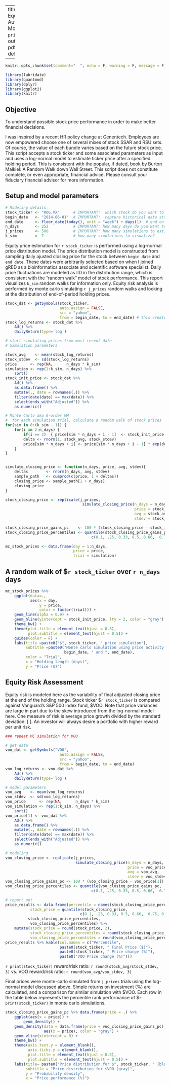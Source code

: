 
---
title: "Monte Carlo Equity analysis"
Author:  "Dana McDaniel"
Date:  "`r print(Sys.Date())`"
output:
  pdf_document: default

---
```r
knitr::opts_chunk$set(comment="  ", echo = F, warning = F, message = F)

library(lubridate)
library(quantmod)
library(dplyr)
library(ggplot2)
library(knitr)

```

## Objective

To understand possible stock price performance in order to make better financial decisions.

I was inspired by a recent HR policy change at Genentech.  Employees are now empowered choose one of several mixes of stock SSAR and RSU sets.  Of course, the value of each bundle varies based on the future stock price. This script accepts a stock ticker and some associated parameters as input and uses a log-normal model to estimate ticker price after a specified holding period. This is consistent with the popular, if dated, book by Burton Malkiel:  A Random Walk down Wall Street.  This script does not constitute complete, or even appropriate, financial advice.  Please consult your fiduciary financial advisor for more information.

## Setup and model parameters

```r

# Modeling details:
stock_ticker <- "ROG.VX"      # IMPORTANT:  which stock do you want to model?
begin_date   <- "2014-06-01"  # IMPORTANT:  capture historical data starting on this date
end_date     <- floor_date(today(), unit = "week") + days(1)  # end on most recent monday
n_days       <- 252           # IMPORTANT: how many days do you want to model?  252 market days per year
j_prices     <- 500           # IMPORTANT: how many simulations to estimate returns? 
k_sim        <- 7             # how many simulations to visualize?

```

Equity price estimation for `r stock_ticker` is performed using a log-normal price distribution model.  The price distribution model is constructed from sampling daily ajusted closing price for the stock between `begin date` and `end date`.  These dates were arbitrarily selected based on when I joined gRED as a bioinformatics associate and scientific software specialist.  Daily price fluctuations are modeled as IID in the distribution range, which is consistent with the "random walk" model of stock performance.  This report visualizes `k_sim` random walks for information only.  Equity risk analysis is performed by monte carlo simulating `r j_prices` random walks and looking at the distribution of end-of-period holding prices.

```r
stock_dat <- getSymbols(stock_ticker, 
                        auto.assign = FALSE, 
                        src = "yahoo",
                        from = begin_date, to = end_date) # this creates an RHHBY object
stock_log_returns <- stock_dat %>%   
    Ad() %>% 
    dailyReturn(type='log')

# start simulating prices from most recent date
# Simulation parameters

stock_avg    <- mean(stock_log_returns)
stock_stdev  <- sd(stock_log_returns) 
price      <- rep(NA,      n_days * k_sim)
simulation <- rep(1:k_sim, n_days) %>% 
    sort()
stock_init_price <- stock_dat %>% 
    Ad() %>% 
    as.data.frame() %>% 
    mutate(., date = rownames(.)) %>% 
    filter(date(date) == max(date)) %>%
    select(ends_with("Adjusted")) %>%
    as.numeric()

# Monte Carlo aka 0-order MM
#  for each simulation trial, calculate a random walk of stock prices
for(sim in 0:(k_sim - 1)) {
    for(i in 2:n_days) {
        if(i == 2)  { price[sim * n_days + i - 1]  <- stock_init_price }
        delta <- rnorm(1, stock_avg, stock_stdev)
        price[sim * n_days + i] <- price[sim * n_days + i - 1] * exp(delta)   
    }
}


simulate_closing_price <- function(n_days, price, avg, stdev){
    deltas        <- rnorm(n_days, avg, stdev)
    sample_path   <- cumprod(c(price, 1 + deltas))
    closing_price <- sample_path[1 + n_days]
    closing_price    
}

stock_closing_price <- replicate(j_prices, 
                                  simulate_closing_price(n_days = n_days, 
                                                         price = stock_init_price, 
                                                         avg = stock_avg, 
                                                         stdev = stock_stdev))

stock_closing_price_gains_pc    <- 100 * (stock_closing_price - stock_init_price) / stock_init_price
stock_closing_price_percentiles <- quantile(stock_closing_price_gains_pc, 
                                      c(0.1, .25, 0.33, 0.5, 0.66,  0.75, 0.9))

mc_stock_prices <- data.frame(day = 1:n_days, 
                              price = price, 
                              trial = simulation)


```

## A random walk of \$`r stock_ticker` over `r n_days` days

```r
mc_stock_prices %>% 
    ggplot(data=., 
           aes(x = day, 
               y = price, 
               color = factor(trial))) + 
    geom_line(alpha = 0.9) + 
    geom_hline(yintercept = stock_init_price, lty = 2, color = "gray") +
    theme_bw() +
    theme(plot.title = element_text(hjust = 0.5),
          plot.subtitle = element_text(hjust = 0.5)) + 
    guides(color = F) + 
    labs(title =paste0("$", stock_ticker, " price simulation"),
         subtitle =paste0("Monte carlo simulation using price activity between\n", 
                          begin_date, " and ", end_date),
         color = "Trial",
         x = "Holding length (days)",
         y = "Price ($)")


```

## Equity Risk Assessment

Equity risk is modeled here as the variability of final adjusted closing price at the end of the holding range.  Stock ticker \$`r stock_ticker` is compared against Vanguard's S&P 500 index fund, \$VOO.  Note that price variances are large in part due to the skew introduced from the log-normal model here.  One measure of risk is average price growth divided by the standard deviation:  \[\frac{\bar{X}}{\sqrt{\frac{1}{N-1}\sum_{i=1}^{N} (X_{i} -\bar{X})}} \].  An investor will always desire a portfolio with higher reward per unit risk.

```r
### repeat MC simulation for VOO

# get data
voo_dat <- getSymbols("VOO", 
                        auto.assign = FALSE, 
                        src = "yahoo",
                        from = begin_date, to = end_date)
voo_log_returns <- voo_dat %>%   
    Ad() %>% 
    dailyReturn(type='log')

# model parameters
voo_avg    <- mean(voo_log_returns)
voo_stdev  <- sd(voo_log_returns) 
voo_price      <- rep(NA,      n_days * k_sim)
voo_simulation <- rep(1:k_sim, n_days) %>% 
    sort()
voo_price[1] <- voo_dat %>% 
    Ad() %>% 
    as.data.frame() %>% 
    mutate(., date = rownames(.)) %>% 
    filter(date(date) == max(date)) %>%
    select(ends_with("Adjusted")) %>%
    as.numeric()

# modeling
voo_closing_price <- replicate(j_prices, 
                               simulate_closing_price(n_days = n_days, 
                                                      price = voo_price[1], 
                                                      avg = voo_avg, 
                                                      stdev = voo_stdev))
voo_closing_price_gains_pc <- 100 * (voo_closing_price - voo_price[1]) / voo_price[1]
voo_closing_price_percentiles <- quantile(voo_closing_price_gains_pc, 
                                      c(0.1, .25, 0.33, 0.5, 0.66,  0.75, 0.9))

# report out
price_results <- data.frame(percentile = names(stock_closing_price_percentiles),
           stock_price = quantile(stock_closing_price,
                                 c(0.1, .25, 0.33, 0.5, 0.66,  0.75, 0.9)),
          stock_closing_price_percentiles,
           voo_closing_price_percentiles) %>%
    mutate(stock_price = round(stock_price, 2),
           stock_closing_price_percentiles = round(stock_closing_price_percentiles, 1),
           voo_closing_price_percentiles = round(voo_closing_price_percentiles, 1)) 
price_results %>% kable(col.names = c("Percentile", 
                        paste0(stock_ticker, " Final Price ($)"),
                        paste0(stock_ticker, " Price change (%)"),
                        paste0("VOO Price change (%)")))
```


`r print(stock_ticker)` reward/risk ratio: `r round(stock_avg/stock_stdev, 3)` vs. VOO reward/risk ratio: `r round(voo_avg/voo_stdev, 3)`

Final prices were monte-carlo simulated from `j_prices` trials using the log-normal model discussed above.  Simple returns on investment (%) are calculated, and a comparison for similar simulation with \$VOO.  Each row in the table below represents the percentile rank performance of \$`r print(stock_ticker)` in monte carlo simulations.

```r

stock_closing_price_gains_pc %>% data.frame(price = .) %>%
    ggplot(aes(x = price)) +
        geom_density() +
    geom_density(data = data.frame(price = voo_closing_price_gains_pc), 
                 aes(x = price), color = "gray") +
    geom_vline(xintercept = 0) +
    theme_bw() +
    theme(axis.text.y = element_blank(),
          axis.ticks.y = element_blank(),
          plot.title = element_text(hjust = 0.5),
          plot.subtitle = element_text(hjust = 0.5)) +
    labs(title= paste0("Price distribution for $", stock_ticker, " (black)"), 
         subtitle = "Price distribution for $VOO (gray)",
         y = "Probability density",
         x = "Price performance (%)")
```


